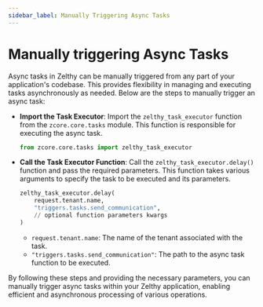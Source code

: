 ```yaml
---
sidebar_label: Manually Triggering Async Tasks
---
```


# Manually triggering Async Tasks

Async tasks in Zelthy can be manually triggered from any part of your application's codebase. This provides flexibility in managing and executing tasks asynchronously as needed. Below are the steps to manually trigger an async task:

- **Import the Task Executor**: 
   Import the `zelthy_task_executor` function from the `zcore.core.tasks` module. This function is responsible for executing the async task.

   ```python
   from zcore.core.tasks import zelthy_task_executor
   ```

- **Call the Task Executor Function**: 
   Call the `zelthy_task_executor.delay()` function and pass the required parameters. This function takes various arguments to specify the task to be executed and its parameters.

   ```python
   zelthy_task_executor.delay(
       request.tenant.name, 
       "triggers.tasks.send_communication",
       // optional function parameters kwargs
   )
   ```

   - `request.tenant.name`: The name of the tenant associated with the task.
   - `"triggers.tasks.send_communication"`: The path to the async task function to be executed.

By following these steps and providing the necessary parameters, you can manually trigger async tasks within your Zelthy application, enabling efficient and asynchronous processing of various operations.